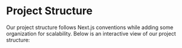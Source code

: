 
# Project Structure

Our project structure follows Next.js conventions while adding some organization for scalability. Below is an interactive view of our project structure:

<br />
<FolderSructure />
